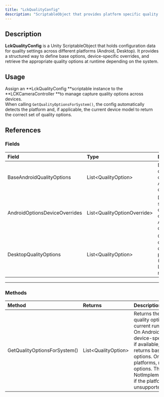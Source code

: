 ```yaml
---
title: "LckQualityConfig"
description: "ScriptableObject that provides platform specific quality configurations to the LCK tablet."
---
```


## Description

**LckQualityConfig** is a Unity ScriptableObject that holds configuration data for quality settings across different platforms (Android, Desktop). It provides a structured way to define base options, device-specific overrides, and retrieve the appropriate quality options at runtime depending on the system.

## Usage

Assign an **LckQualityConfig **scriptable instance to the **LCKCameraController **to manage capture quality options across devices.\
When calling `GetQualityOptionsForSystem()`, the config automatically detects the platform and, if applicable, the current device model to return the correct set of quality options.

## References

### Fields

| Field                         | Type                          | Description                                                    |
| :---------------------------- | :---------------------------- | :------------------------------------------------------------- |
| BaseAndroidQualityOptions     | List\<QualityOption\>         | Base quality options for Android devices.                      |
| AndroidOptionsDeviceOverrides | List\<QualityOptionOverride\> | Device-specific override options for Android devices.          |
| DesktopQualityOptions         | List\<QualityOption\>         | Quality options for desktop platforms (Windows, Linux, macOS). |

---

### Methods

| Method                       | Returns               | Description                                                                                                                                                                                                                                                                                     |
| :--------------------------- | :-------------------- | :---------------------------------------------------------------------------------------------------------------------------------------------------------------------------------------------------------------------------------------------------------------------------------------------- |
| GetQualityOptionsForSystem() | List\<QualityOption\> | Returns the appropriate quality options for the current runtime platform. On Android, may return device-specific overrides if available; otherwise, returns base Android options. On desktop platforms, returns desktop options. Throws NotImplementedException if the platform is unsupported. |